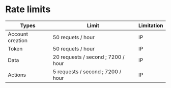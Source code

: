 # Rate limits

| Types            | Limit                              | Limitation |
| ---------------- | ---------------------------------- | ---------- |
| Account creation | 50 requets / hour                  | IP         |
| Token            | 50 requets / hour                  | IP         |
| Data             | 20 requests / second ; 7200 / hour | IP         |
| Actions          | 5 requests / second ; 7200 / hour  | IP         |

